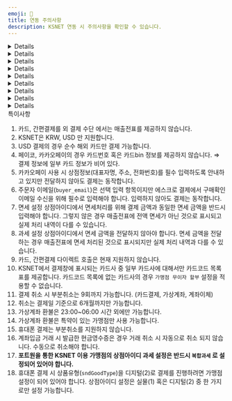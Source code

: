 ```yaml
---
emoji: 🚩
title: 연동 주의사항
description: KSNET 연동 시 주의사항을 확인할 수 있습니다.
---
```




<Details>
<p slot="summary">계약 확인사항</p>

**포트원을 통한 KSNET 이용 가맹점의 상점아이디 과세 설정은 반드시 `복합과세`로 설정되어 있어야 합니다. 일반과세, 면세 설정은 지원하지 않습니다.**

- 키인결제
- 가맹점 부담 무이자 할부 설정
- 가상계좌 마감일시 지정
- 가상계좌 환불
- 간편결제 사용
- 할부 사용
- 에스크로 사용, 배송 에스크로만 지원
  - KSNET에서 일반 에스크로, 배송 에스크로 두 가지 유형의 에스크로를 제공합니다. 포트원을 통해 KSNET 에스크로를 사용하려는 경우 반드시 **배송 에스크로** 설정이 되어 있어야 합니다.
- 휴대폰 결제 시 상품 유형 설정(실물 혹은 디지털)

</Details>

<Details>
<p slot="summary">특정카드사 가맹점 부담 무이자 할부 설정 불가</p>

KSNET에서 가맹점 부담 무이자 할부 설정에 필요한 카드 코드 정보를 일부 카드사에 대해서만 제공하고 있습니다. 카드코드가 제공되지 않는 일부 카드사의 경우 가맹점 부담 무이자 할부를 설정할 수 없습니다.

</Details>

<Details>
<p slot="summary">계좌이체 </p>

#### 결제창에서 현금영수증 발급 시 사업자번호, 휴대폰 번호에 숫자만 입력해야합니다.

계좌이체 결제창을 통한 현금영수증 발급 시 휴대폰번호, 사업자 번호는 **숫자만** 입력해야 합니다. 하이픈(-)을 포함한 다른 문자가 포함되는 경우 별다른 에러 표시 없이 결제는 진행되지만 현금영수증이 발급되지 않습니다.

</Details>

<Details>
<p slot="summary">가상계좌</p>

#### 예금주명 지정 불가

가상계좌의 예금주명은 가맹점명으로 고정되며 별도 지정이 불가합니다.

#### 부가세, 면세 금액 설정 지원 안 함

KSPAY는 일회성 가상계좌의 경우 부가세, 면세 금액 설정을 지원하지 않습니다.

#### 가상계좌 입금기한은 필수 입력 항목

KSNET에서 가상계좌 입금기한은 선택 입력 항목으로 안내하고 있지만 입력하지 않을 경우 가상계좌 입금기한을 특정할 수 없고 오동작할 가능성이 있어 필수로 입력해야합니다. (포트원에서는 필수 값으로 제한하고 있습니다.)

#### 가상계좌 입금기한은 **초 단위 UNIX TIMESTAMP 사용**

`vbank_due` 파라미터로 전달하는 가상계좌 입금기한은 초 단위의 UNIX TIMESTAMP(통상 10자리 자연수)로 입력하여야 합니다. (`api로 가상계좌를 발급하는 경우에만 해당합니다.`)

</Details>

<Details>
<p slot="summary">에스크로 서비스</p>

### 주문자 이메일 필수 입력

구매 확인을 받기 위한 주문자 이메일을 필수로 입력하여야 합니다.

### 등록 소요 시간 존재

에스크로 거래는 30분 \~ 1시간 뒤 [ksta.ksnet.co.kr](http://ksta.ksnet.co.kr/) > PG 거래내역 > 배송 에스크로 거래조회에서 확인이 가능합니다. 에스크로 정보 수정의 경우도 등록이 완료된 이후부터 가능합니다.

### 배송정보 발송일시는 **초 단위 UNIX TIMESTAMP 사용**

`logis.sent_at` 파라미터로 전달하는 배송정보 발송일시는 초 단위의 UNIX TIMESTAMP(통상 10자리 자연수)로 입력하여야 합니다.

</Details>

<Details>
<p slot="summary">키인결제</p>

판매 상품에 대한 구분값으로 **`product_type`** 파라미터를 사용해야 결제가 가능합니다.

가맹점 부담 무이자를 원하시는 경우 PG사와의 별도의 계약 후 **`interest_free_by_merchant`** 파라미터를 사용해야 합니다.

카드번호와 유효기간만으로 결제를 요청하는 비인증 승인 API만 연동되어 있어

**`birth`**(생년월일 6자리 혹은 사업자 등록번호 10자리)와 **`pwd_2digit`**(비밀번호 앞 2자리)는 검증하지 않습니다.

</Details>

<Details>
<p slot="summary">빌링키 결제</p>

판매 상품에 대한 구분값으로 **`product_type`** 을 파라미터로 사용해야 결제가 가능합니다.

가맹점 부담 무이자를 원하시는 경우 pg 사와의 별도의 계약 후 **`interest_free_by_merchant`** 파라미터를 사용해야 합니다.

</Details>

<Details>
<p slot="summary">빌링키 등록</p>

`card_number`, `expiry`, `pwd_2digit`, `birth` 파라미터 입력은 필수 입니다.

</Details>

<Details>
<p slot="summary">기타</p>

- 휴대폰 결제는 부분취소 불가능.
- 카드, 간편결제 외 결제의 경우 매출 전표 확인 불가능.
- 간편결제(카카오페이, 페이코) 카드 결제의 경우 KSNET 측에서 카드정보(카드번호, bin) 정보를 제공해주지 않아 결제 정보에 카드사 정보가 제공되지 않습니다.
- USD 결제는 순수 해외카드로만 결제 가능합니다.
- 카카오페이 사용 시 상점정보(대표자명, 주소, 전화번호)를 필수로 입력해야합니다
- 부분취소는 총 9회까지 가능합니다. (카드결제, 가상계좌, 계좌이체, 간편결제)
- 취소는 결제일 기준 6개월 이내에만 가능합니다.
- 가상계좌 환불은 23:00\~06:00 시간 외에만 가능합니다.
- 계좌입금 거래 시 결제창에서 발급한 현금영수증은 경우 거래 취소 시 자동으로 취소 되지 않습니다.
- 복합과세의 계좌입금 거래를 부분취소하는 경우 기존에 발급한 현금영수증을 취소하고 부분취소 금액이 반영된 금액 정보로 다시 현금영수증을 발급해야합니다.
- 매출 전표 확인 시 자동으로 인쇄 기능이 호출됩니다. 오동작이 아닌 KSNET의 의도된 기능입니다.
- 간편 결제 수단에서 가맹점 부담 무이자 설정은 사용 불가능합니다.
- 간편 결제 수단에서 할부 개월 수 표시 설정은 일부 간편결제사에서만 가능합니다.
  - 네이버페이, 카카오페이, LPay: 할부 개월 수 표시 설정 가능
  - Payco, SSGPay: 할부 개월 수 표시 설정 불가, 5만원 이상 시 1\~12 개월 표시 고정

</Details>

<Hint style="danger">
특이사항

1. 카드, 간편결제를 외 결제 수단 에서는 매출전표를 제공하지 않습니다.
2. KSNET은 KRW, USD 만 지원합니다.
3. USD 결제의 경우 순수 해외 카드만 결제 가능합니다.
4. 페이코, 카카오페이의 경우 카드번호 혹은 카드bin 정보를 제공하지 않습니다. ⇒ 결제 정보에 일부 카드 정보가 비어 있다.
5. 카카오페이 사용 시 상점정보(대표자명, 주소, 전화번호)를 필수 입력하도록 안내하고 있지만 전달하지 않아도 결제는 동작합니다.
6. 주문자 이메일(`buyer_email`)은 선택 입력 항목이지만 에스크로 결제에서 구매확인 이메일 수신을 위해 필수로 입력해야 합니다. 입력하지 않아도 결제는 동작합니다.
7. 면세 설정 상점아이디에서 면세처리를 위해 결제 금액과 동일한 면세 금액을 반드시 입력해야 합니다. 그렇지 않은 경우 매출전표에 전액 면세가 아닌 것으로 표시되고 실제 처리 내역이 다를 수 있습니다.
8. 과세 설정 상점아이디에서 면세 금액을 전달하지 않아야 합니다. 면세 금액을 전달하는 경우 매출전표에 면세 처리된 것으로 표시되지만 실제 처리 내역과 다를 수 있습니다.
9. 카드, 간편결제 다이렉트 호출은 현재 지원하지 않습니다.
10. KSNET에서 결제창에 표시되는 카드사 중 일부 카드사에 대해서만 카드코드 목록표를 제공합니다. 카드코드 목록에 없는 카드사의 경우 `가맹점 무이자 할부` 설정을 적용할 수 없습니다.
11. 결제 취소 시 부분취소는 9회까지 가능합니다. (카드결제, 가상계좌, 계좌이체)
12. 취소는 결제일 기준으로 6개월까지만 가능합니다.
13. 가상계좌 환불은 23:00\~06:00 시간 외에만 가능합니다.
14. 가상계좌 환불은 특약이 있는 가맹점만 사용 가능합니다.
15. 휴대폰 결제는 부분취소를 지원하지 않습니다.
16. 계좌입금 거래 시 발급한 현금영수증은 경우 거래 취소 시 자동으로 취소 되지 않습니다. 수동으로 취소해야 합니다.
17. **포트원을 통한 KSNET 이용 가맹점의 상점아이디 과세 설정은 반드시 `복합과세` 로 설정되어 있어야 합니다.**
18. 휴대폰 결제 시 상품유형(`sndGoodType`)을 디지털(2)로 결제를 진행하려면 가맹점 설정이 되어 있어야 합니다. 상점아이디 설정은 실물(1) 혹은 디지털(2) 중 한 가지로만 설정 가능합니다.

</Hint>
